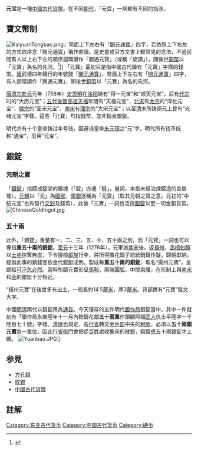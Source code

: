 {{otheruses}}
'''元宝'''是一種[[中國古代貨幣|中國古代貨幣]]。在不同[[朝代|朝代]]，「元寶」一詞都有不同的指涉。

==寶文幣制==
[[File:KaiyuanTongbao.png|thumb]]」幣面上下左右有「[[開元通寶|開元通寶]]」四字，若依照上下右左的方式依序念「開元通寶」稱作直讀，是史書或官方文書上較常見的念法，不過民間有人以上右下左的順序迴環讀作「開通元寶」（或稱「旋讀」），開後世[[方孔錢|銅幣]]以「元寶」為名的先河。<ref>{{citebook|title=人人都要學的三分鐘國文課|isbn=9789866702389|author=楊慶茹}}</ref>]]
「元寶」最初只是指中國古代鑄有「元寶」字樣的錢幣。[[唐朝|唐]]武德四年鑄行的年號錢「[[開元通寶|開元通寶]]」，幣面上下左右有「[[開元通寶|開元通寶]]」四字，有人迴環讀作「開通元寶」，開後世[[方孔錢|銅幣]]以「元寶」為名的先河。

[[唐肃宗|唐肃宗]][[乾元_(唐朝)|乾元]]元年（758年）[[史思明|史思明]]在[[洛阳|洛阳]]铸有“得一元宝”和“顺天元宝”，后有[[唐代宗|代宗]]时的“大历元宝”；[[五代|五代]][[後晉|後晉]][[石敬瑭|高祖]][[天福_(石敬瑭)|天福]]年間有“天福元宝”，[[北宋|北宋]]有[[宋太宗|太宗]]的“淳化元宝”、[[宋徽宗|徽宗]]的“圣宋元宝”、[[南宋|南宋]]有[[宋理宗|理宗]]的“大宋元宝”；以至[[清朝|清]]末所铸铜元上曾有“光绪元宝”字樣。這些「元寶」均指錢幣，並非指金銀錠。

明代共有十个皇帝铸过年号钱，因避讳皇帝[[朱元璋|朱元璋]]之“元”字，明代所有钱币统称“通宝”，忌用“元宝”。

==銀錠==
===元朝之寶===
「[[銀錠|銀錠]]」指鑄成錠狀的銀塊（「錠」亦通「鋌」，量詞，本指未經冶煉鑄造的金屬塊）。[[元朝|元朝]]以「元」為[[國號|國號]]，[[庫銀|庫銀]]逐稱為「元寶」（取其元朝之寶之意。元初的“中统元宝”也有發行[[交鈔|交鈔]]及錢幣），此後「元寶」一詞也泛指[[銀錠|銀錠]]以至一切金銀貨幣。
[[File:ChineseGoldIngot.jpg|thumb]]

===五十兩===
此外，「銀錠」重量有一、二、三、五、十、五十兩之別，而「元寶」一詞也可以專指'''重五十兩的銀錠'''。[[至元_(忽必烈)|至元]]十三年（1276年），元軍滅[[南宋|南宋]]後，返[[揚州|揚州]]，[[丞相|丞相]][[伯顏|伯顏]]以[[士卒|士卒]]掠奪無度，下令搜檢[[部隊|部隊]]行李，將所得撒花銀子統統銷鑄作錠，歸朝獻納。經辦此事的銷錢官依金代銀鋌成例，製成每'''重五十兩的銀錠'''，取名“揚州元寶”，呈獻給[[可汗|可汗]][[忽必烈|忽必烈]]。當時所鑄元寶形呈[[馬鞍|馬鞍]]，兩端圓弧，中間束腰，在形制上與[[南宋|南宋]]和[[金國|金]]的銀鋌十分相近。

“揚州元寶”在後世多有出土，一般長約14.5[[釐米|釐米]]，厚3[[釐米|釐米]]。背部鐫有“元寶”陰文大字。

中國[[明清|明清]]兩代以銀錠用為[[通貨|通貨]]。今天僅存的五件明代[[銀作局|銀作局]]銀錠當中，其中一件就刻有「銀作局永樂陸年十一月內銷鑄花銀'''五十兩重'''作頭顧阿福[[手工藝人|匠人]]仇士平陸字一千陸百七十號」字樣。[[大清律例|清律]]也規定，各[[行省|行省]]轉交至[[户部_(官署)|戶部]]中央的[[稅款|稅款]]，必須以'''五十兩銀元寶'''為一單位，因此[[行省|行省]][[衙門|衙門]]會把從[[百姓|百姓]]處收集來的散銀，鎔鑄成五十兩銀錠才上繳。
[[File:Yuanbao.JPG|thumb]]]]

==参見==
*[[方孔錢|方孔錢]] 
*[[紋銀|紋銀]]
*[[中國古代貨幣|中國古代貨幣]]



==註解==

{{reflist}}

{{commonscat|Yuanbao}}
{{中国古钱币}}

[[Category:东亚古代货币|Category:东亚古代货币]]
[[Category:中国古代货币|Category:中国古代货币]]
[[Category:硬币|Category:硬币]]